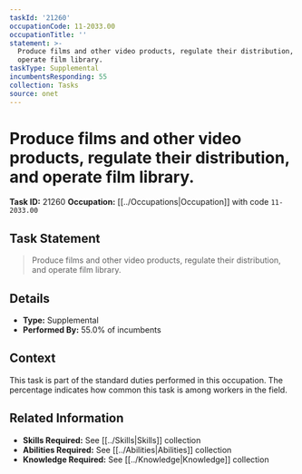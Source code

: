 ```yaml
---
taskId: '21260'
occupationCode: 11-2033.00
occupationTitle: ''
statement: >-
  Produce films and other video products, regulate their distribution, and
  operate film library.
taskType: Supplemental
incumbentsResponding: 55
collection: Tasks
source: onet
---
```

# Produce films and other video products, regulate their distribution, and operate film library.

**Task ID:** 21260
**Occupation:** [[../Occupations|Occupation]] with code `11-2033.00`

## Task Statement

> Produce films and other video products, regulate their distribution, and operate film library.

## Details

- **Type:** Supplemental
- **Performed By:** 55.0% of incumbents

## Context

This task is part of the standard duties performed in this occupation. The percentage indicates how common this task is among workers in the field.

## Related Information

- **Skills Required:** See [[../Skills|Skills]] collection
- **Abilities Required:** See [[../Abilities|Abilities]] collection
- **Knowledge Required:** See [[../Knowledge|Knowledge]] collection
